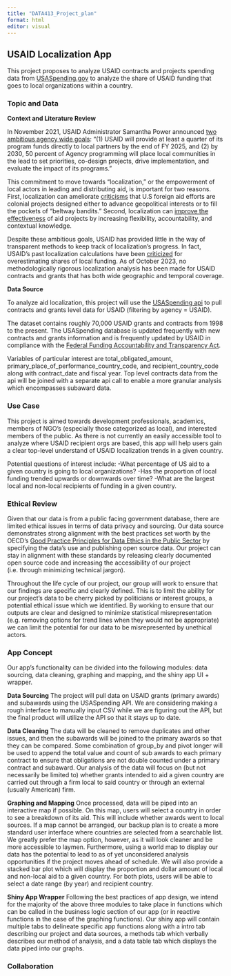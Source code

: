 ```yaml
---
title: "DATA413_Project_plan"
format: html
editor: visual
---
```


## USAID Localization App

This project proposes to analyze USAID contracts and projects spending data from [USASpending.gov](https://www.usaspending.gov/) to analyze the share of USAID funding that goes to local organizations within a country.

### Topic and Data

**Context and Literature Review**

In November 2021, USAID Administrator Samantha Power announced [two ambitious agency wide goals](https://www.usaid.gov/sites/default/files/2023-06/FY%202022%20Localization%20Progress%20Report-June-12-23_vFINAL_1.pdf): "(1) USAID will provide at least a quarter of its program funds directly to local partners by the end of FY 2025, and (2) by 2030, 50 percent of Agency programming will place local communities in the lead to set priorities, co-design projects, drive implementation, and evaluate the impact of its programs."

This commitment to move towards "localization," or the empowerment of local actors in leading and distributing aid, is important for two reasons. First, localization can ameliorate [criticisms](https://www.tandfonline.com/doi/full/10.1080/23311886.2023.2241257) that U.S foreign aid efforts are colonial projects designed either to advance geopolitical interests or to fill the pockets of "beltway bandits." Second, localization can [improve the effectiveness](https://www.cgdev.org/blog/evidence-based-localization-can-existing-evidence-help-guide-usaids-localization-agenda) of aid projects by increasing flexibility, accountability, and contextual knowledge.

Despite these ambitious goals, USAID has provided little in the way of transparent methods to keep track of localization's progress. In fact, USAID's past localization calculations have been [criticized](https://www.devex.com/news/usaid-overestimating-localization-spending-transparency-group-claims-105069) for overestimating shares of local funding. As of October 2023, no methodologically rigorous localization analysis has been made for USAID contracts and grants that has both wide geographic and temporal coverage.

**Data Source**

To analyze aid localization, this project will use the [USASpending api](https://api.usaspending.gov/) to pull contracts and grants level data for USAID (filtering by agency = USAID).

The dataset contains roughly 70,000 USAID grants and contracts from 1998 to the present. The USASpending database is updated frequently with new contracts and grants information and is frequently updated by USAID in compliance with the [Federal Funding Accountability and Transparency Act](https://www.usaid.gov/partner-with-us/resources-for-partners/usaid-partners).

Variables of particular interest are total_obligated_amount, primary_place_of_performance_country_code, and recipient_country_code along with contract_date and fiscal year. Top level contracts data from the api will be joined with a separate api call to enable a more granular analysis which encompasses subaward data.

### Use Case

This project is aimed towards development professionals, academics, members of NGO's (especially those categorized as local), and interested members of the public. As there is not currently an easily accessible tool to analyze where USAID recipient orgs are based, this app will help users gain a clear top-level understand of USAID localization trends in a given country.

Potential questions of interest include: -What percentage of US aid to a given country is going to local organizations? -Has the proportion of local funding trended upwards or downwards over time? -What are the largest local and non-local recipients of funding in a given country.

### Ethical Review

Given that our data is from a public facing government database, there are limited ethical issues in terms of data privacy and sourcing. Our data source demonstrates strong alignment with the best practices set worth by the OECD's [Good Practice Principles for Data Ethics in the Public Sector](https://www.oecd.org/digital/digital-government/good-practice-principles-for-data-ethics-in-the-public-sector.htm) by specifying the data's use and publishing open source data. Our project can stay in alignment with these standards by releasing clearly documented open source code and increasing the accessibility of our project (i.e. through minimizing technical jargon).

Throughout the life cycle of our project, our group will work to ensure that our findings are specific and clearly defined. This is to limit the ability for our project's data to be cherry picked by politicians or interest groups, a potential ethical issue which we identified. By working to ensure that our outputs are clear and designed to minimize statistical misrepresentation (e.g. removing options for trend lines when they would not be appropriate) we can limit the potential for our data to be misrepresented by unethical actors.

### App Concept

Our app's functionality can be divided into the following modules: data sourcing, data cleaning, graphing and mapping, and the shiny app UI + wrapper.

**Data Sourcing** The project will pull data on USAID grants (primary awards) and subawards using the USASpending API. We are considering making a rough interface to manually input CSV while we are figuring out the API, but the final product will utilize the API so that it stays up to date. 

**Data Cleaning** The data will be cleaned to remove duplicates and other issues, and then the subawards will be joined to the primary awards so that they can be compared. Some combination of group_by and pivot longer will be used to append the total value and count of sub awards to each primary contract to ensure that obligations are not double counted under a primary contract and subaward.  Our analysis of the data will focus on (but not necessarily be limited to) whether grants intended to aid a given country are carried out through a firm local to said country or through an external (usually American) firm.

**Graphing and Mapping** Once processed, data will be piped into an interactive map if possible. On this map, users will select a country in order to see a breakdown of its aid. This will include whether awards went to local sources.  If a map cannot be arranged, our backup plan is to create a more standard user interface where countries are selected from a searchable list. We greatly prefer the map option, however, as it will look cleaner and be more accessible to laymen. Furthermore, using a world map to display our data has the potential to lead to as of yet unconsidered analysis opportunities if the project moves ahead of schedule.  We will also provide a stacked bar plot which will display the proportion and dollar amount of local and non-local aid to a given country.  For both plots, users will be able to select a date range (by year) and recipient country.

**Shiny App Wrapper** Following the best practices of app design, we intend for the majority of the above three modules to take place in functions which can be called in the business logic section of our app (or in reactive functions in the case of the graphing functions).  Our shiny app will contain multiple tabs to delineate specific app functions along with a intro tab describing our project and data sources, a methods tab which verbally describes our method of analysis, and a data table tab which displays the data piped into our graphs.




### Collaboration
